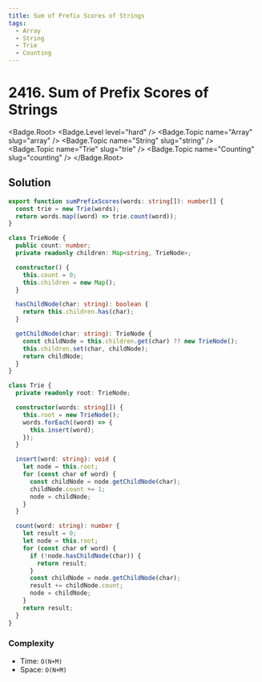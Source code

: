 ```yaml
---
title: Sum of Prefix Scores of Strings
tags:
  - Array
  - String
  - Trie
  - Counting
---
```


# 2416. Sum of Prefix Scores of Strings

<Badge.Root>
  <Badge.Level level="hard" />
  <Badge.Topic name="Array" slug="array" />
  <Badge.Topic name="String" slug="string" />
  <Badge.Topic name="Trie" slug="trie" />
  <Badge.Topic name="Counting" slug="counting" />
</Badge.Root>

## Solution

```typescript filename="solution.ts" copy
export function sumPrefixScores(words: string[]): number[] {
  const trie = new Trie(words);
  return words.map((word) => trie.count(word));
}

class TrieNode {
  public count: number;
  private readonly children: Map<string, TrieNode>;

  constructor() {
    this.count = 0;
    this.children = new Map();
  }

  hasChildNode(char: string): boolean {
    return this.children.has(char);
  }

  getChildNode(char: string): TrieNode {
    const childNode = this.children.get(char) ?? new TrieNode();
    this.children.set(char, childNode);
    return childNode;
  }
}

class Trie {
  private readonly root: TrieNode;

  constructor(words: string[]) {
    this.root = new TrieNode();
    words.forEach((word) => {
      this.insert(word);
    });
  }

  insert(word: string): void {
    let node = this.root;
    for (const char of word) {
      const childNode = node.getChildNode(char);
      childNode.count += 1;
      node = childNode;
    }
  }

  count(word: string): number {
    let result = 0;
    let node = this.root;
    for (const char of word) {
      if (!node.hasChildNode(char)) {
        return result;
      }
      const childNode = node.getChildNode(char);
      result += childNode.count;
      node = childNode;
    }
    return result;
  }
}
```

### Complexity

- Time: `O(N+M)`
- Space: `O(N+M)`

<ProblemLink
  codingSite="leetcode"
  href="https://leetcode.com/problems/sum-of-prefix-scores-of-strings"
  title="Sum of Prefix Scores of Strings"
/>

